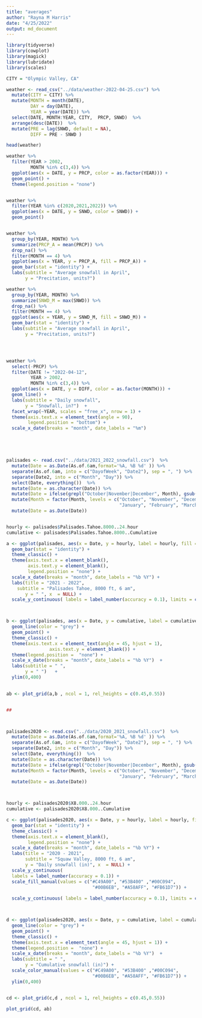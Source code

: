 ```yaml
---
title: "averages"
author: "Rayna M Harris"
date: "4/25/2022"
output: md_document
---
```


```r
library(tidyverse)
library(cowplot)
library(magick)
library(lubridate)
library(scales)
```

```r

CITY = "Olympic Valley, CA"

weather <- read_csv("../data/weather-2022-04-25.csv") %>% 
  mutate(CITY = CITY) %>%
  mutate(MONTH = month(DATE),
         DAY = day(DATE),
         YEAR = year(DATE)) %>%
  select(DATE, MONTH:YEAR, CITY,  PRCP, SNWD)  %>%
  arrange(desc(DATE))  %>%
  mutate(PRE = lag(SNWD, default = NA),
         DIFF = PRE - SNWD ) 

head(weather)

```


```r

weather %>%
  filter(YEAR > 2002,
         MONTH %in% c(3,4)) %>%
  ggplot(aes(x = DATE, y = PRCP, color = as.factor(YEAR))) +
  geom_point() +
  theme(legend.position = "none")


weather %>%
  filter(YEAR %in% c(2020,2021,2022)) %>%
  ggplot(aes(x = DATE, y = SNWD, color = SNWD)) +
  geom_point() 


weather %>%
  group_by(YEAR, MONTH) %>%
  summarize(PRCP_A = mean(PRCP)) %>%
  drop_na() %>%
  filter(MONTH == 4) %>%
  ggplot(aes(x = YEAR, y = PRCP_A, fill = PRCP_A)) +
  geom_bar(stat = "identity") +
  labs(subtitle = "Average snowfall in April", 
       y = "Precitation, units?") 

weather %>%
  group_by(YEAR, MONTH) %>%
  summarize(SNWD_M = max(SNWD)) %>%
  drop_na() %>%
  filter(MONTH == 4) %>%
  ggplot(aes(x = YEAR, y = SNWD_M, fill = SNWD_M)) +
  geom_bar(stat = "identity") +
  labs(subtitle = "Average snowfall in April", 
       y = "Precitation, units?") 




weather %>%
  select(-PRCP) %>%
  filter(DATE != "2022-04-12",
         YEAR > 2002,
         MONTH %in% c(3,4)) %>%
  ggplot(aes(x = DATE, y = DIFF, color = as.factor(MONTH))) +
  geom_line() +
  labs(subtitle = "Daily snowfall", 
       y = "Snowfall, in?")  + 
  facet_wrap(~YEAR, scales = "free_x", nrow = 1) +
  theme(axis.text.x = element_text(angle = 90),
        legend.position = "bottom") +
  scale_x_date(breaks = "month", date_labels = "%m")






```
```r
palisades <- read.csv("../data/2021_2022_snowfall.csv")  %>%
  mutate(Date = as.Date(As.of.6am,format='%A, %B %d' )) %>%
  separate(As.of.6am, into = c("DayofWeek", "Date2"), sep = ", ") %>%
  separate(Date2, into = c("Month", "Day")) %>%
  select(Date, everything())  %>%
  mutate(Date = as.character(Date)) %>%
  mutate(Date = ifelse(grepl("October|November|December", Month), gsub("2022", "2021", Date), Date)) %>%
  mutate(Month = factor(Month, levels = c("October", "November", "December",
                                          "January", "February", "March", "April"))) %>%
  mutate(Date = as.Date(Date)) 


hourly <- palisades$Palisades.Tahoe.8000..24.hour
cumulative <- palisades$Palisades.Tahoe.8000..Cumulative

a <- ggplot(palisades, aes(x = Date, y = hourly, label = hourly, fill = Month)) +
  geom_bar(stat = "identity") +
  theme_classic() +
  theme(axis.text.x = element_blank(),
        axis.text.y = element_blank(),
        legend.position = "none") +
  scale_x_date(breaks = "month", date_labels = "%b %Y") +
  labs(title = "2021 - 2022",
    subtitle = "Palisades Tahoe, 8000 ft, 6 am",
       y = " ", x  = NULL) +
  scale_y_continuous( labels = label_number(accuracy = 0.1), limits = c(0,31.0)) 



b <- ggplot(palisades, aes(x = Date, y = cumulative, label = cumulative, color = Month)) +
  geom_line(color = "grey") +
  geom_point() +
  theme_classic() +
  theme(axis.text.x = element_text(angle = 45, hjust = 1),
                axis.text.y = element_blank()) +
  theme(legend.position =  "none") +
  scale_x_date(breaks = "month", date_labels = "%b %Y")  +
  labs(subtitle = " ",
       y = " ")   +
  ylim(0,400)
 

ab <- plot_grid(a,b , ncol = 1, rel_heights = c(0.45,0.55))


##



palisades2020 <- read.csv("../data/2020_2021_snowfall.csv")  %>%
  mutate(Date = as.Date(As.of.6am,format='%A, %B %d' )) %>%
  separate(As.of.6am, into = c("DayofWeek", "Date2"), sep = ", ") %>%
  separate(Date2, into = c("Month", "Day")) %>%
  select(Date, everything())  %>%
  mutate(Date = as.character(Date)) %>%
  mutate(Date = ifelse(grepl("October|November|December", Month), gsub("2022", "2020", Date), gsub("2022", "2021", Date))) %>%
  mutate(Month = factor(Month, levels = c("October", "November", "December",
                                          "January", "February", "March", "April"))) %>%
  mutate(Date = as.Date(Date)) 



hourly <- palisades2020$X8.000..24.hour
cumulative <- palisades2020$X8.000..Cumulative

c <- ggplot(palisades2020, aes(x = Date, y = hourly, label = hourly, fill = Month)) +
  geom_bar(stat = "identity") +
  theme_classic() +
  theme(axis.text.x = element_blank(),
        legend.position = "none") +
  scale_x_date(breaks = "month", date_labels = "%b %Y") +
  labs(title = "2020 - 2021",
       subtitle = "Squaw Valley, 8000 ft, 6 am",
       y = "Daily snowfall (in)", x  = NULL) +
  scale_y_continuous(
  labels = label_number(accuracy = 0.1)) +
  scale_fill_manual(values = c("#C49A00", "#53B400" ,"#00C094", 
                                "#00B6EB", "#A58AFF", "#FB61D7")) +
 
  scale_y_continuous( labels = label_number(accuracy = 0.1), limits = c(0,31.0)) 



d <- ggplot(palisades2020, aes(x = Date, y = cumulative, label = cumulative, color = Month)) +
  geom_line(color = "grey") +
  geom_point() +
  theme_classic() +
  theme(axis.text.x = element_text(angle = 45, hjust = 1)) +
  theme(legend.position =  "none") +
  scale_x_date(breaks = "month", date_labels = "%b %Y")  +
  labs(subtitle = " ",
       y = "Cumulative snowfall (in)") +
  scale_color_manual(values = c("#C49A00", "#53B400" ,"#00C094", 
                                "#00B6EB", "#A58AFF", "#FB61D7")) +
  ylim(0,400)


cd <- plot_grid(c,d , ncol = 1, rel_heights = c(0.45,0.55))

plot_grid(cd, ab)

  
```
